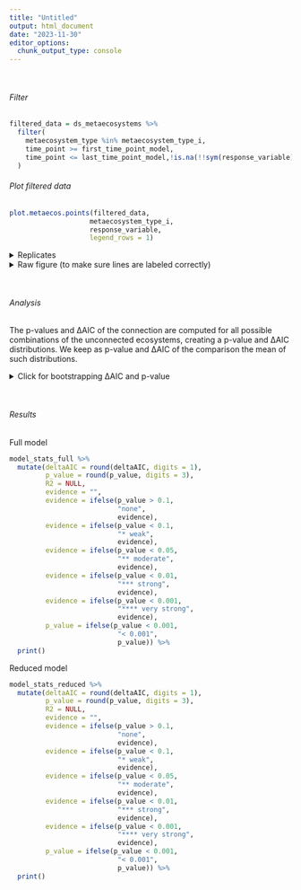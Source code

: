 ```yaml
---
title: "Untitled"
output: html_document
date: "2023-11-30"
editor_options: 
  chunk_output_type: console
---
```


 <br>

###### Filter

```r
filtered_data = ds_metaecosystems %>%
  filter(
    metaecosystem_type %in% metaecosystem_type_i,
    time_point >= first_time_point_model,
    time_point <= last_time_point_model,!is.na(!!sym(response_variable))
  )
```

###### Plot filtered data

```r
plot.metaecos.points(filtered_data,
                    metaecosystem_type_i,
                    response_variable,
                    legend_rows = 1)
```

<details>

<summary>Replicates</summary>

```r
plot.metaecos.replicates(filtered_data,
                           metaecosystem_type_i,
                           response_variable)
```

</details>

<details>

<summary>Raw figure (to make sure lines are labeled correctly)</summary>

```r
```

</details>

 <br>

###### Analysis

The p-values and ΔAIC of the connection are computed for all possible combinations of the unconnected ecosystems, creating a p-value and ΔAIC distributions. We keep as p-value and ΔAIC of the comparison the mean of such distributions.

<details>

<summary>Click for bootstrapping ΔAIC and p-value</summary>

 <br>

If you see "*Warning in (function (iprint = 0L, maxfun = 10000L, FtolAbs = 1e-05, FtolRel = \## 1e-15, : unused control arguments ignored*", Ignore it. It just means that you didn't pass the control argument to the Nelder_Mead optimiser, so it uses the default.

```r

# Compute stats for all ecosystem combinations 

unconnected_combinations_sets_filtered =  unconnected_combinations_sets %>%
  filter(metaecosystem_type %in% metaecosystem_type_i)

n_sets = unconnected_combinations_sets_filtered %>%
  pull(set) %>%
  max()

iterated_results_table = data.frame(
  Response = as.character(NA),
  Levels = as.character(NA),
  ΔAIC_full = NA,
  p_full = NA,
  ΔR2_full = NA,
  ΔAIC_reduced = NA,
  p_reduced = NA,
  ΔR2_reduced = NA,
  combination_set = NA
) %>%
  slice(-1)

for (set_i in 1 : n_sets) {
  
  system_nrs_in_set_i = unconnected_combinations_sets_filtered %>%
    filter(
      metaecosystem_type %in% metaecosystem_type_i,
      connection == "unconnected",
      set == set_i
    ) %>%
    pull(system_nr)
  
  filtered_data = ds_metaecosystems %>%
    filter(
      time_point >= first_time_point_model,
      time_point <= last_time_point_model,
      metaecosystem_type %in% metaecosystem_type_i,
      connection == "connected" |
        (connection == "unconnected" & system_nr %in% system_nrs_in_set_i)
    )
  
  null_model = lmer(
    get(response_variable) ~
      day +
      (day | system_nr),
    data = filtered_data,
    REML = FALSE,
    control = lmerControl(optimizer = optimizer_input,
                          optCtrl = list(method = method_input))
  )
  
  full_model = lmer(
    get(response_variable) ~
      day +
      connection +
      connection:day +
      (day | system_nr),
    data = filtered_data,
    REML = FALSE,
    control = lmerControl(optimizer = optimizer_input,
                          optCtrl = list(method = method_input))
  )
  
  model_stats_full = compute.model.stats(full_model,
                                         null_model,
                                         "mixed_model")
  
  reduced_model = lmer(
    get(response_variable) ~
      day +
      connection +
      (day | system_nr),
    data = filtered_data,
    REML = FALSE,
    control = lmerControl(optimizer = optimizer_input,
                          optCtrl = list(method = method_input))
  )
  
  model_stats_reduced = compute.model.stats(reduced_model,
                                          null_model,
                                          "mixed_model")
  
  # Here I want to fill 
  
  iterated_results_table = fill.iterated.results.table(
    iterated_results_table = iterated_results_table,
    response_variable = response_variable,
    ecosystem_or_metaecosystem_type_i = metaecosystem_type_i,
    model_stats_full = model_stats_full,
    model_stats_reduced = model_stats_reduced
  )
  
  iterated_results_table$set[nrow(iterated_results_table)] = set_i
  iterated_results_table$system_nr_unconnected_systems[nrow(iterated_results_table)] = paste(system_nrs_in_set_i, collapse = " ")
}
```

Full model

```r
hist(iterated_results_table$ΔAIC_full, main = "Distribution of ΔAIC of the full model.") 
hist(iterated_results_table$p_full, main = "Distribution of p-values of the full model.")

model_stats_full = data.frame(
  deltaAIC = mean(iterated_results_table$ΔAIC_full),
  p_value = mean(iterated_results_table$p_full),
  R2 = NA
)
```

Reduced model

```r
hist(iterated_results_table$ΔAIC_reduced, main = "Distribution of ΔAIC of the reduced model.") 
hist(iterated_results_table$p_reduced, main = "Distribution of p-values of the reduced model.")

model_stats_reduced = data.frame(
  deltaAIC = mean(iterated_results_table$ΔAIC_reduced),
  p_value = mean(iterated_results_table$p_reduced),
  R2 = NA
)
```

</details>

 <br>

###### Results

Full model

```r
model_stats_full %>%
  mutate(deltaAIC = round(deltaAIC, digits = 1),
         p_value = round(p_value, digits = 3),
         R2 = NULL,
         evidence = "",
         evidence = ifelse(p_value > 0.1, 
                           "none",
                           evidence),
         evidence = ifelse(p_value < 0.1, 
                           "* weak",
                           evidence),
         evidence = ifelse(p_value < 0.05, 
                           "** moderate",
                           evidence),
         evidence = ifelse(p_value < 0.01, 
                           "*** strong",
                           evidence),
         evidence = ifelse(p_value < 0.001, 
                           "**** very strong",
                           evidence),
         p_value = ifelse(p_value < 0.001,
                           "< 0.001",
                           p_value)) %>%
  print()
```

Reduced model

```r
model_stats_reduced %>%
  mutate(deltaAIC = round(deltaAIC, digits = 1),
         p_value = round(p_value, digits = 3),
         R2 = NULL,
         evidence = "",
         evidence = ifelse(p_value > 0.1, 
                           "none",
                           evidence),
         evidence = ifelse(p_value < 0.1, 
                           "* weak",
                           evidence),
         evidence = ifelse(p_value < 0.05, 
                           "** moderate",
                           evidence),
         evidence = ifelse(p_value < 0.01, 
                           "*** strong",
                           evidence),
         evidence = ifelse(p_value < 0.001, 
                           "**** very strong",
                           evidence),
         p_value = ifelse(p_value < 0.001,
                           "< 0.001",
                           p_value)) %>%
  print()
```
